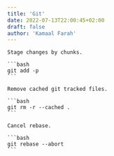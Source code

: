 ```yaml
---
title: 'Git'
date: 2022-07-13T22:00:45+02:00
draft: false
author: 'Kamaal Farah'
---
```



<Page title="Git">

    Stage changes by chunks.

    ```bash
    git add -p
    ```

    Remove cached git tracked files.

    ```bash
    git rm -r --cached .
    ```

    Cancel rebase.

    ```bash
    git rebase --abort
    ```

</Page>